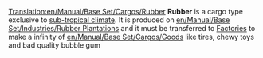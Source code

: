 [[Translation:en/Manual/Base Set/Cargos/Rubber]]
{{en/Manual/Base Set/Cargos/Cargo|
name=Rubber|
image=en/Manual/Base Set/Industries/Rubberplantation.png|
produced=[[en/Manual/Base Set/Industries/Rubber Plantation]]|
accepted=[[en/Manual/Base Set/Industries/Factory]]
}}
'''Rubber''' is a cargo type exclusive to [[en/Manual/Climates#sub-tropical|sub-tropical climate]]. It is produced on [[en/Manual/Base Set/Industries/Rubber Plantation]]s and it must be transferred to [[en/Manual/Base Set/Industries/Factory|Factories]] to make a infinity of [[en/Manual/Base Set/Cargos/Goods]] like tires, chewy toys and bad quality bubble gum